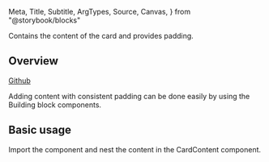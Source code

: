   Meta,
  Title,
  Subtitle,
  ArgTypes,
  Source,
  Canvas,
} from "@storybook/blocks"

<Meta of={CardContentStories} />

<Title>CardContent</Title>

<Subtitle>Contains the content of the card and provides padding.</Subtitle>

<Canvas of={CardContentStories.Demo} />

## Overview

[Github](https://github.com/recondesigns/be-ubiquitous/tree/main/src/components/Card/CardContent)

Adding content with consistent padding can be done easily by using the Building block components.

## Basic usage

Import the component and nest the content in the CardContent component.

```js
import { Card, CardContent } from "ubiq-ui"
```

<Canvas of={CardContentStories.Default} sourceState="shown" />
